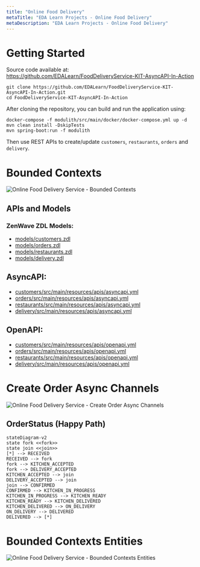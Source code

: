 ```yaml
---
title: "Online Food Delivery"
metaTitle: "EDA Learn Projects - Online Food Delivery"
metaDescription: "EDA Learn Projects - Online Food Delivery"
---
```



# Getting Started

Source code available at: https://github.com/EDALearn/FoodDeliveryService-KIT-AsyncAPI-In-Action

```shell
git clone https://github.com/EDALearn/FoodDeliveryService-KIT-AsyncAPI-In-Action.git
cd FoodDeliveryService-KIT-AsyncAPI-In-Action
```

After cloning the repository, you can build and run the application using:

```shell
docker-compose -f modulith/src/main/docker/docker-compose.yml up -d
mvn clean install -DskipTests
mvn spring-boot:run -f modulith
```
Then use REST APIs to create/update `customers`, `restaurants`, `orders` and `delivery`.

# Bounded Contexts
![Online Food Delivery Service - Bounded Contexts](https://raw.githubusercontent.com/EDALearn/FoodDeliveryService-KIT-AsyncAPI-In-Action/main/models/diagrams/BoundedContexts.excalidraw.svg)

## APIs and Models

### ZenWave ZDL Models:

* [models/customers.zdl](https://github.com/EDALearn/FoodDeliveryService-KIT-AsyncAPI-In-Action/blob/main/models/customers.zdl)
* [models/orders.zdl](https://github.com/EDALearn/FoodDeliveryService-KIT-AsyncAPI-In-Action/blob/main/models/orders.zdl)
* [models/restaurants.zdl](https://github.com/EDALearn/FoodDeliveryService-KIT-AsyncAPI-In-Action/blob/main/models/restaurants.zdl)
* [models/delivery.zdl](https://github.com/EDALearn/FoodDeliveryService-KIT-AsyncAPI-In-Action/blob/main/models/delivery.zdl)

## AsyncAPI:

* [customers/src/main/resources/apis/asyncapi.yml](https://github.com/EDALearn/FoodDeliveryService-KIT-AsyncAPI-In-Action/blob/main/modules/customers/src/main/resources/apis/asyncapi.yml)
* [orders/src/main/resources/apis/asyncapi.yml](https://github.com/EDALearn/FoodDeliveryService-KIT-AsyncAPI-In-Action/blob/main/modules/orders/src/main/resources/apis/asyncapi.yml)
* [restaurants/src/main/resources/apis/asyncapi.yml](https://github.com/EDALearn/FoodDeliveryService-KIT-AsyncAPI-In-Action/blob/main/modules/restaurants/src/main/resources/apis/asyncapi.yml)
* [delivery/src/main/resources/apis/asyncapi.yml](https://github.com/EDALearn/FoodDeliveryService-KIT-AsyncAPI-In-Action/blob/main/modules/delivery/src/main/resources/apis/asyncapi.yml)

## OpenAPI:

* [customers/src/main/resources/apis/openapi.yml](https://github.com/EDALearn/FoodDeliveryService-KIT-AsyncAPI-In-Action/blob/main/modules/customers/src/main/resources/apis/openapi.yml)
* [orders/src/main/resources/apis/openapi.yml](https://github.com/EDALearn/FoodDeliveryService-KIT-AsyncAPI-In-Action/blob/main/modules/orders/src/main/resources/apis/openapi.yml)
* [restaurants/src/main/resources/apis/openapi.yml](https://github.com/EDALearn/FoodDeliveryService-KIT-AsyncAPI-In-Action/blob/main/modules/restaurants/src/main/resources/apis/openapi.yml)
* [delivery/src/main/resources/apis/openapi.yml](https://github.com/EDALearn/FoodDeliveryService-KIT-AsyncAPI-In-Action/blob/main/modules/delivery/src/main/resources/apis/openapi.yml)

# Create Order Async Channels

![Online Food Delivery Service - Create Order Async Channels](https://raw.githubusercontent.com/EDALearn/FoodDeliveryService-KIT-AsyncAPI-In-Action/main/models/diagrams/CreateOrderChannels.excalidraw.svg)

## OrderStatus (Happy Path)

```mermaid
stateDiagram-v2
state fork <<fork>>
state join <<join>>
[*] --> RECEIVED
RECEIVED --> fork
fork --> KITCHEN_ACCEPTED
fork --> DELIVERY_ACCEPTED
KITCHEN_ACCEPTED --> join
DELIVERY_ACCEPTED --> join
join --> CONFIRMED
CONFIRMED --> KITCHEN_IN_PROGRESS
KITCHEN_IN_PROGRESS --> KITCHEN_READY
KITCHEN_READY --> KITCHEN_DELIVERED
KITCHEN_DELIVERED --> ON_DELIVERY
ON_DELIVERY --> DELIVERED
DELIVERED --> [*]
```


# Bounded Contexts Entities

![Online Food Delivery Service - Bounded Contexts Entities](https://raw.githubusercontent.com/EDALearn/FoodDeliveryService-KIT-AsyncAPI-In-Action/main/models/diagrams/BoundedContexts-Entities.excalidraw.svg)
